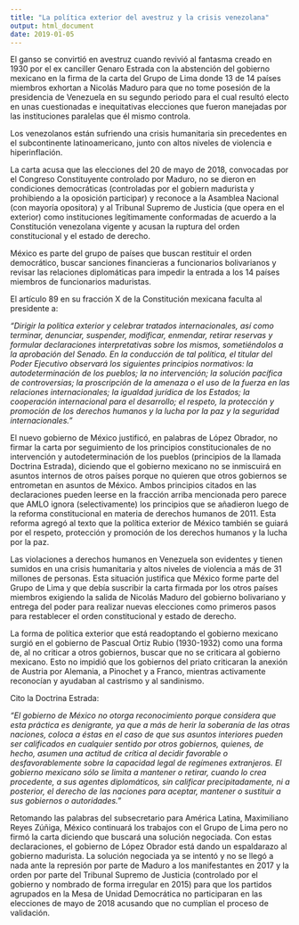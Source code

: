 ```yaml
---
title: "La política exterior del avestruz y la crisis venezolana"
output: html_document
date: 2019-01-05
---
```


El ganso se convirtió en avestruz cuando revivió al fantasma creado en 1930 por el ex canciller Genaro Estrada con la abstención del gobierno mexicano en la firma de la carta del Grupo de Lima donde 13 de 14 países miembros exhortan a Nicolás Maduro para que no tome posesión de la presidencia de Venezuela en su segundo periodo para el cual resultó electo en unas cuestionadas e inequitativas elecciones que fueron manejadas por las instituciones paralelas que él mismo controla. 

Los venezolanos están sufriendo una crisis humanitaria sin precedentes en el subcontinente latinoamericano, junto con altos niveles de violencia e hiperinflación. 

La carta acusa que las elecciones del 20 de mayo de 2018, convocadas por el Congreso Constituyente controlado por Maduro, no se dieron en condiciones democráticas (controladas por el gobiern madurista y prohibiendo a la oposición participar) y reconoce a la Asamblea Nacional (con mayoría opositora) y al Tribunal Supremo de Justicia (que opera en el exterior) como instituciones legítimamente conformadas de acuerdo a la Constitución venezolana vigente y acusan la ruptura del orden constitucional y el estado de derecho. 

México es parte del grupo de países que buscan restituir el orden democrático, buscar sanciones financieras a funcionarios bolivarianos y revisar las relaciones diplomáticas para impedir la entrada a los 14 países miembros de funcionarios maduristas.

El artículo 89 en su fracción X de la Constitución mexicana faculta al presidente a: 

  *"Dirigir la política exterior y celebrar tratados internacionales, así como terminar, denunciar, suspender, modificar, enmendar, retirar reservas y formular declaraciones interpretativas sobre los mismos, sometiéndolos a la aprobación del Senado. En la conducción de tal política, el titular del Poder Ejecutivo observará los siguientes principios normativos: la autodeterminación de los pueblos; la no intervención; la solución pacífica de controversias; la proscripción de la amenaza o el uso de la fuerza en las relaciones internacionales; la igualdad jurídica de los Estados; la cooperación internacional para el desarrollo; el respeto, la protección y promoción de los derechos humanos y la lucha por la paz y la seguridad internacionales."*

El nuevo gobierno de México justificó, en palabras de López Obrador, no firmar la carta por seguimiento de los principios constitucionales de no intervención y autodeterminación de los pueblos (principios de la llamada Doctrina Estrada), diciendo que el gobierno mexicano no se inmiscuirá en asuntos internos de otros países porque no quieren que otros gobiernos se entrometan en asuntos de México. Ambos principios citados en las declaraciones pueden leerse en la fracción arriba mencionada pero parece que AMLO ignora (selectivamente) los principios que se añadieron luego de la reforma constitucional en materia de derechos humanos de 2011. Esta reforma agregó al texto que la política exterior de México también se guiará por el respeto, protección y promoción de los derechos humanos y la lucha por la paz. 

Las violaciones a derechos humanos en Venezuela son evidentes y tienen sumidos en una crisis humanitaria y altos niveles de violencia a más de 31 millones de personas. Esta situación justifica que México forme parte del Grupo de Lima y que debía suscribir la carta firmada por los otros países miembros exigiendo la salida de Nicolás Maduro del gobierno bolivariano y entrega del poder para realizar nuevas elecciones como primeros pasos para restablecer el orden constitucional y estado de derecho. 

La forma de política exterior que está readoptando el gobierno mexicano surgió en el gobierno de Pascual Ortiz Rubio (1930-1932) como una forma de, al no criticar a otros gobiernos, buscar que no se criticara al gobierno mexicano. Esto no impidió que los gobiernos del priato criticaran la anexión de Austria por Alemania, a Pinochet y a Franco, mientras activamente reconocían y ayudaban al castrismo y al sandinismo. 

Cito la Doctrina Estrada: 

  *"El gobierno de México no otorga reconocimiento porque considera que esta práctica es denigrante, ya que a más de herir la soberanía de las otras naciones, coloca a éstas en el caso de que sus asuntos interiores pueden ser calificados en cualquier sentido por otros gobiernos, quienes, de hecho, asumen una actitud de crítica al decidir favorable o desfavorablemente sobre la capacidad legal de regímenes extranjeros. El gobierno mexicano sólo se limita a mantener o retirar, cuando lo crea procedente, a sus agentes diplomáticos, sin calificar precipitadamente, ni a posterior, el derecho de las naciones para aceptar, mantener o sustituir a sus gobiernos o autoridades."*
  
Retomando las palabras del subsecretario para América Latina, Maximiliano Reyes Zúñiga, México continuará los trabajos con el Grupo de Lima pero no firmó la carta diciendo que buscará una solución negociada. Con estas declaraciones, el gobierno de López Obrador está dando un espaldarazo al gobierno madurista. La solución negociada ya se intentó y no se llegó a nada ante la represión por parte de Maduro a los manifestantes en 2017 y la orden por parte del Tribunal Supremo de Justicia (controlado por el gobierno y nombrado de forma irregular en 2015) para que los partidos agrupados en la Mesa de Unidad Democrática no participaran en las elecciones de mayo de 2018 acusando que no cumplían el proceso de validación. 
